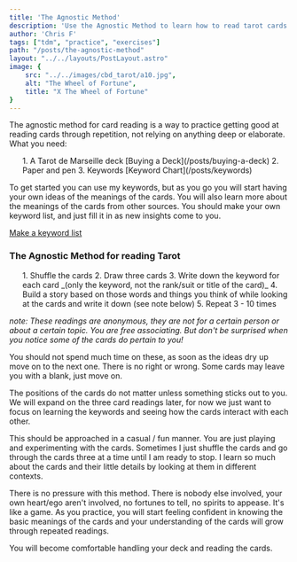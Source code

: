 ```yaml
---
title: 'The Agnostic Method'
description: 'Use the Agnostic Method to learn how to read tarot cards.'
author: 'Chris F'
tags: ["tdm", "practice", "exercises"]
path: "/posts/the-agnostic-method"
layout: "../../layouts/PostLayout.astro"
image: {
    src: "../../images/cbd_tarot/a10.jpg",
    alt: "The Wheel of Fortune",
    title: "X The Wheel of Fortune"
}
---
```



The agnostic method for card reading is a way to practice getting good at reading cards through repetition, not relying on anything deep or elaborate. What you need:
<ol class="rt-margin">
1. A Tarot de Marseille deck  [Buying a Deck](/posts/buying-a-deck)
2. Paper and pen
3. Keywords [Keyword Chart](/posts/keywords)
</ol>

To get started you can use my keywords, but as you go you will start having your own ideas of the meanings of the cards. You will also learn more about the meanings of the cards from other sources. You should make your own keyword list, and just fill it in as new insights come to you. 

[Make a keyword list](/posts/make-a-keyword-list)

### The Agnostic Method for reading Tarot
<ol class="rt-margin">
1. Shuffle the cards
2. Draw three cards
3. Write down the keyword for each card _(only the keyword, not the rank/suit or title of the card)_
4. Build a story based on those words and things you think of while looking at the cards and write it down (see note below)
5. Repeat 3 - 10 times
</ol>

_note: These readings are anonymous, they are not for a certain person or about a certain topic. You are free associating. But don't be surprised when you notice some of the cards do pertain to you!_

You should not spend much time on these, as soon as the ideas dry up move on to the next one. There is no right or wrong. Some cards may leave you with a blank, just move on.

The positions of the cards do not matter unless something sticks out to you. We will expand on the three card readings later, for now we just want to focus on learning the keywords and seeing how the cards interact with each other.

This should be approached in a casual / fun manner. You are just playing and experimenting with the cards. Sometimes I just shuffle the cards and go through the cards three at a time until I am ready to stop. I learn so much about the cards and their little details by looking at them in different contexts.

There is no pressure with this method. There is nobody else involved, your own heart/ego aren't involved, no fortunes to tell, no spirits to appease. It's like a game. As you practice, you will start feeling confident in knowing the basic meanings of the cards and your understanding of the cards will grow through repeated readings. 

You will become comfortable handling your deck and reading the cards.


